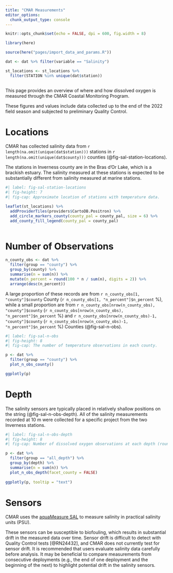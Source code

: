 ```yaml
---
title: "CMAR Measurements"
editor_options: 
  chunk_output_type: console
---
```


```r
knitr::opts_chunk$set(echo = FALSE, dpi = 600, fig.width = 8)

library(here)

source(here("pages/import_data_and_params.R"))

dat <- dat %>% filter(variable == "Salinity")

st_locations <- st_locations %>% 
  filter(STATION %in% unique(dat$station))
  
```

This page provides an overview of where and how dissolved oxygen is measured through the CMAR Coastal Monitoring Program.

These figures and values include data collected up to the end of the 2022 field season and subjected to preliminary Quality Control.

# Locations

CMAR has collected salinity data from `r length(na.omit(unique(dat$station)))` stations in `r length(na.omit(unique(dat$county)))` counties (@fig-sal-station-locations). 

The stations in Inverness county are in the Bras d'Or Lake, which is a brackish estuary. The salinity measured at these stations is expected to be substantially different from salinity measured at marine stations.

```r
#| label: fig-sal-station-locations
#| fig-height: 7
#| fig-cap: Approximate location of stations with temperature data. 

leaflet(st_locations) %>% 
  addProviderTiles(providers$CartoDB.Positron) %>% 
  add_circle_markers_county(county_pal = county_pal, size = 6) %>% 
  add_county_fill_legend(county_pal = county_pal)
  
```

# Number of Observations
```r
n_county_obs <- dat %>% 
  filter(group == "county") %>% 
  group_by(county) %>%  
  summarise(n = sum(n)) %>% 
  mutate(n_percent = round(100 * n / sum(n), digits = 2)) %>% 
  arrange(desc(n_percent))
```

A large proportion of these records are from `r n_county_obs[1, "county"]$county` County
(`r n_county_obs[1, "n_percent"]$n_percent` %), while a small proportion are from `r n_county_obs[nrow(n_county_obs), "county"]$county` (`r n_county_obs[nrow(n_county_obs), "n_percent"]$n_percent` %) and `r n_county_obs[nrow(n_county_obs)-1, "county"]$county` (`r n_county_obs[nrow(n_county_obs)-1, "n_percent"]$n_percent` %) Counties (@fig-sal-n-obs). 

```r
#| label: fig-sal-n-obs
#| fig-height: 8
#| fig-cap: The number of temperature observations in each county. 

p <- dat %>%
  filter(group == "county") %>% 
  plot_n_obs_county()

ggplotly(p)
```

# Depth

The salinity sensors are typically placed in relatively shallow positions on the string (@fig-sal-n-obs-depth).
All of the salinity measurements recorded at 10 m were collected for a specific project from the two Inverness stations.

```r
#| label: fig-sal-n-obs-depth
#| fig-height: 8
#| fig-cap: Number of dissolved oxygen observations at each depth (rounded to nearest whole number).

p <- dat %>%
  filter(group == "all_depth") %>%
  group_by(depth) %>%
  summarise(n = sum(n)) %>%
  plot_n_obs_depth(facet_county = FALSE)
  
ggplotly(p, tooltip = "text")

```

# Sensors

CMAR uses the [aquaMeasure SAL](https://www.innovasea.com/wp-content/uploads/2021/07/Innovasea-Aquaculture-Intelligence-Spec-Sheet-062221.pdf) to measure salinity in practical salinity units (PSU).

These sensors can be susceptible to biofouling, which results in substantial drift in the measured data over time. Sensor drift is difficult to detect with Quality Control tests [@RN24432], and CMAR does not currently test for sensor drift. It is recommended that users evaluate salinity data carefully before analysis. It may be beneficial to compare measurements from consecutive deployments (e.g., the end of one deployment and the beginning of the next) to highlight potential drift in the salinity sensors.

